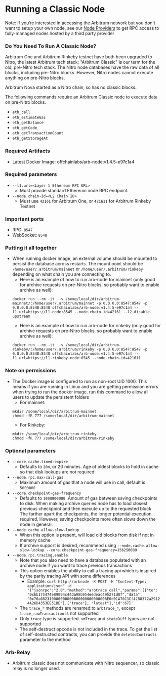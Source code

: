 # Running a Classic Node

Note: If you’re interested in accessing the Arbitrum network but you don’t want to setup your own node, see our [Node Providers](./node-providers.mdx) to get RPC access to fully-managed nodes hosted by a third party provider

### Do You Need To Run A Classic Node?

Arbitrum One and Arbitrum Rinkeby testnet have both been upgraded to Nitro, the latest Arbitrum tech stack; "Arbitrum Classic" is our term for the old, pre-Nitro tech stack.
The Nitro node databases have the raw data of all blocks, including pre-Nitro
blocks. However, Nitro nodes cannot execute anything on pre-Nitro blocks.

Arbitrum Nova started as a Nitro chain, so has no classic blocks.

The following commands require an Arbitrum Classic node to execute data
on pre-Nitro blocks.

* `eth_call`
* `eth_estimateGas`
* `eth_getBalance`
* `eth_getCode`
* `eth_getTransactionCount`
* `eth_getStorageAt`

### Required Artifacts

- Latest Docker Image: offchainlabs/arb-node:v1.4.5-e97c1a4

### Required parameters

- `--l1.url=<Layer 1 Ethereum RPC URL>`
  - Must provide standard Ethereum node RPC endpoint.
- `--node.chain-id=<L2 Chain ID>`
  - Must use `42161` for Arbitrum One, or `421611` for Arbitrum Rinkeby Testnet

### Important ports

- RPC: `8547`
- WebSocket: `8548`

### Putting it all together

- When running docker image, an external volume should be mounted to persist the database across restarts. The mount point should be `/home/user/.arbitrum/mainnet` or `/home/user/.arbitrum/rinkeby` depending on what chain you are connecting to.
  - Here is an example of how to run arb-node for mainnet (only good for archive requests on pre-Nitro blocks, so probably want to enable archive as well):
  ```shell
  docker run --rm -it  -v /some/local/dir/arbitrum-mainnet/:/home/user/.arbitrum/mainnet -p 0.0.0.0:8547:8547 -p 0.0.0.0:8548:8548 offchainlabs/arb-node:v1.4.5-e97c1a4 --l1.url=https://l1-node:8545 --node.chain-id=42161 --l2.disable-upstream
  ```
  - Here is an example of how to run arb-node for rinkeby (only good for archive requests on pre-Nitro blocks, so probably want to enable archive as well):
  ```shell
  docker run --rm -it  -v /some/local/dir/arbitrum-rinkeby/:/home/user/.arbitrum/rinkeby -p 0.0.0.0:8547:8547 -p 0.0.0.0:8548:8548 offchainlabs/arb-node:v1.4.5-e97c1a4 --l1.url=https://l1-rinkeby-node:8545 --node.chain-id=421611
  ```

### Note on permissions

- The Docker image is configured to run as non-root UID 1000. This means if you are running in Linux and you are getting permission errors when trying to run the docker image, run this command to allow all users to update the persistent folders
  - For mainnet:
  ```shell
  mkdir /some/local/dir/arbitrum-mainnet
  chmod -fR 777 /some/local/dir/arbitrum-mainnet
  ```
  - For Rinkeby:
  ```shell
  mkdir /some/local/dir/arbitrum-rinkeby
  chmod -fR 777 /some/local/dir/arbitrum-rinkeby
  ```

### Optional parameters

- `--core.cache.timed-expire`
    - Defaults to `20m`, or 20 minutes. Age of oldest blocks to hold in cache so that disk lookups are not required
- `--node.rpc.max-call-gas`
    - Maximum amount of gas that a node will use in call, default is `5000000`
- `--core.checkpoint-gas-frequency`
    - Defaults to `1000000000`. Amount of gas between saving checkpoints to disk. When making archive queries node has to load closest previous checkpoint and then execute up to the requested block. The farther apart the checkpoints, the longer potential execution required. However, saving checkpoints more often slows down the node in general.
- `--node.cache.allow-slow-lookup`
    - When this option is present, will load old blocks from disk if not in memory cache
    - If archive support is desired, recommend using `--node.cache.allow-slow-lookup --core.checkpoint-gas-frequency=156250000`
- `--node.rpc.tracing.enable`
    - Note that you also need to have a database populated with an archive node if you want to trace previous transactions
    - This option enables the ability to call a tracing api which is inspired by the parity tracing API with some differences
        - Example: `curl http://arbnode -X POST -H "Content-Type: application/json" -d '{"jsonrpc":"2.0","method":"arbtrace_call","params":[{"to": "0x6b175474e89094c44da98b954eedeac495271d0f","data": "0x70a082310000000000000000000000006E0d01A76C3Cf4288372a29124A26D4353EE51BE"},["trace"], "latest"],"id":67}'`
    - The `trace_*` methods are renamed to `arbtrace_*`, except `trace_rawTransaction` is not supported
    - Only `trace` type is supported. `vmTrace` and `stateDiff` types are not supported
    - The self-destruct opcode is not included in the trace. To get the list of self-destructed contracts, you can provide the `deletedContracts` parameter to the method

### Arb-Relay

- Arbitrum classic does not communicate with Nitro sequencer, so classic relay is no longer used.